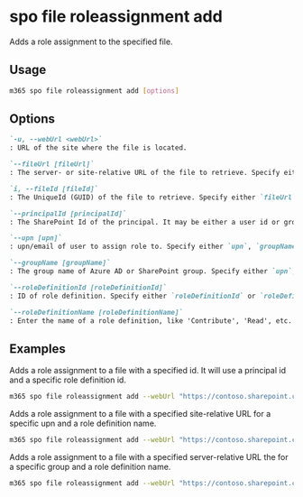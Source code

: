 
# spo file roleassignment add

Adds a role assignment to the specified file.

## Usage

```sh
m365 spo file roleassignment add [options]
```

## Options

```md defintion-list
`-u, --webUrl <webUrl>`
: URL of the site where the file is located.

`--fileUrl [fileUrl]`
: The server- or site-relative URL of the file to retrieve. Specify either `fileUrl` or `fileId` but not both.

`i, --fileId [fileId]`
: The UniqueId (GUID) of the file to retrieve. Specify either `fileUrl` or `fileId` but not both.

`--principalId [principalId]`
: The SharePoint Id of the principal. It may be either a user id or group id to add a role assignment for. Specify either `upn`, `groupName`, or `principalId` but not multiple.

`--upn [upn]`
: upn/email of user to assign role to. Specify either `upn`, `groupName`, or `principalId` but not multiple.

`--groupName [groupName]`
: The group name of Azure AD or SharePoint group. Specify either `upn`, `groupName`, or `principalId` but not multiple.

`--roleDefinitionId [roleDefinitionId]`
: ID of role definition. Specify either `roleDefinitionId` or `roleDefinitionName` but not both.

`--roleDefinitionName [roleDefinitionName]`
: Enter the name of a role definition, like 'Contribute', 'Read', etc. Specify either `roleDefinitionId` or `roleDefinitionName` but not both.
```

<Global />

## Examples

Adds a role assignment to a file with a specified id. It will use a principal id and a specific role definition id.

```sh
m365 spo file roleassignment add --webUrl "https://contoso.sharepoint.com/sites/project-x" --fileId "b2307a39-e878-458b-bc90-03bc578531d6" --principalId 11 --roleDefinitionId 1073741829
```

Adds a role assignment to a file with a specified site-relative URL for a specific upn and a role definition name.

```sh
m365 spo file roleassignment add --webUrl "https://contoso.sharepoint.com/sites/project-x" --fileUrl "Shared Documents/Test1.docx" --upn "testuser@tenant.onmicrosoft.com" --roleDefinitionName "Full Control"
```

Adds a role assignment to a file with a specified server-relative URL the for a specific group  and a role definition name.

```sh
m365 spo file roleassignment add --webUrl "https://contoso.sharepoint.com/sites/project-x" --fileUrl "/sites/project-x/documents/Test1.docx" --upn "testuser@tenant.onmicrosoft.com" --roleDefinitionName "Read"
```
